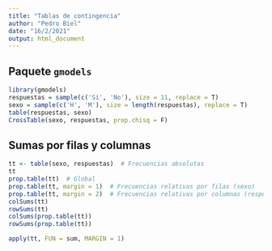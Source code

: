 ---
title: "Tablas de contingencia"
author: "Pedro Biel"
date: "16/2/2021"
output: html_document
---


## Paquete `gmodels`

```{r}
library(gmodels)
respuestas = sample(c('Sí', 'No'), size = 11, replace = T)
sexo = sample(c('H', 'M'), size = length(respuestas), replace = T)
table(respuestas, sexo)
CrossTable(sexo, respuestas, prop.chisq = F)
```

## Sumas por filas y columnas

```{r}
tt <- table(sexo, respuestas)  # Frecuencias absolutas
tt
prop.table(tt)  # Global
prop.table(tt, margin = 1)  # Frecuencias relativas por filas (sexo)
prop.table(tt, margin = 2)  # Frecuencias relativas por columnas (respuestas)
colSums(tt)
rowSums(tt)
colSums(prop.table(tt))
rowSums(prop.table(tt))
```

```{r}
apply(tt, FUN = sum, MARGIN = 1)
```

